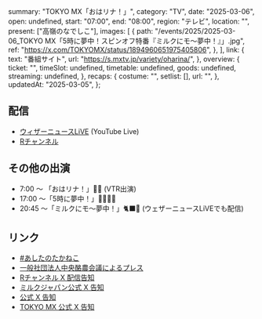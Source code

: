   summary: "TOKYO MX「おはリナ！」",
  category: "TV",
  date: "2025-03-06",
  open: undefined,
  start: "07:00",
  end: "08:00",
  region: "テレビ",
  location: "",
  present: ["高嶺のなでしこ"],
  images: [
    {
      path: "/events/2025/2025-03-06_TOKYO MX「5時に夢中！スピンオフ特番『ミルクにモ〜夢中！』」.jpg",
      ref: "https://x.com/TOKYOMX/status/1894960651975405806",
    },
  ],
  link: {
    text: "番組サイト",
    url: "https://s.mxtv.jp/variety/oharina/",
  },
  overview: {
    ticket: "",
    timeSlot: undefined,
    timetable: undefined,
    goods: undefined,
    streaming: undefined,
  },
  recaps: {
    costume: "",
    setlist: [],
    url: "",
  },
  updatedAt: "2025-03-05",
};

## 配信

- [ウィザーニュースLiVE](https://www.youtube.com/@weathernews) (YouTube Live)
- [Rチャンネル](https://channel.rakuten.co.jp/?channel=88)

## その他の出演

- 7:00 〜 「おはリナ！」💛💜 (VTR出演)
- 17:00 〜「5時に夢中！」🩷💚🎀💙
- 20:45 〜「ミルクにモ〜夢中！」🐈‍⬛🌸 (ウェザーニュースLiVEでも配信)

## リンク

- [#あしたのたかねこ](https://x.com/takanenofficial/status/1897270886170026289)
- [一般社団法人中央酪農会議によるプレス](https://kyodonewsprwire.jp/release/202502274814)
- [Rチャンネル X 配信告知](https://x.com/rchannel_japan/status/1897235662715412894)
- [ミルクジャパン公式 X 告知](https://x.com/milk_japan2021/status/1896785834659156209)
- [公式 X 告知](https://x.com/takanenofficial/status/1895036150152417617)
- [TOKYO MX 公式 X 告知](https://x.com/TOKYOMX/status/1894960651975405806)
